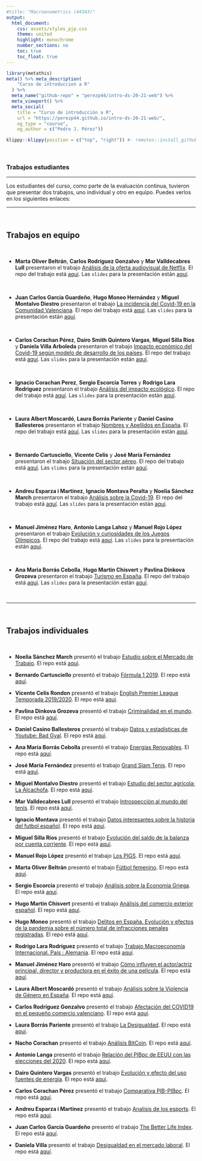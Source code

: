 ```yaml
---
#title: "Macroenometrics (44343)"
output:
  html_document:
    css: assets/styles_pjp.css
    theme: united
    highlight: monochrome 
    number_sections: no
    toc: true
    toc_float: true
---
```



```r
library(metathis)
meta() %>% meta_description(
    "Curso de introduccion a R"
  ) %>% 
  meta_name("github-repo" = "perezp44/intro-ds-20-21-web") %>% 
  meta_viewport() %>% 
  meta_social(
    title = "Curso de introducción a R",
    url = "https://perezp44.github.io/intro-ds-20-21-web/",
    og_type = "course",
    og_author = c("Pedro J. Pérez"))
```



```r
klippy::klippy(position = c("top", "right")) #- remotes::install_github("rlesur/klippy")
```


<br>

### Trabajos estudiantes

-----------------------------------

Los estudiantes del curso, como parte de la evaluación continua, tuvieron que presentar dos trabajos, uno individual y otro en equipo. Puedes verlos en los siguientes enlaces:


-----------------------------------

<br>

## Trabajos en equipo

<br>


- **Marta Oliver Beltrán**, **Carlos Rodríguez Gonzalvo** y **Mar Valldecabres Lull** presentaron el trabajo [Análisis de la oferta audiovisual de Netflix](https://martaoliver.github.io/trabajo_BigData_equipo/){target="_blank"}. El repo del trabajo está [aquí](https://github.com/martaoliver/trabajo_BigData_equipo){target="_blank"}.  Las `slides` para la presentación están [aquí](https://martaoliver.github.io/trabajo_BigData_slides/){target="_blank"}.

<br> 

- **Juan Carlos García Guardeño**, **Hugo Moneo Hernández** y **Miguel Montalvo Diestro** presentaron el trabajo [La incidencia del Covid-19 en la Comunidad Valenciana](https://Miguercios.github.io/trabajo_BigData_equipo/){target="_blank"}. El repo del trabajo está [aquí](https://github.com/Miguercios/trabajo_BigData_equipo){target="_blank"}. Las `slides` para la presentación están [aquí](https://Miguercios.github.io/trabajo_BigData_slides/){target="_blank"}.

<br>

- **Carlos Corachan Pérez**, **Dairo Smith Quintero Vargas**, **Miguel Silla Rios** y **Daniela Villa Arboleda** presentaron el trabajo [Impacto económico del Covid-19 según modelo de desarrollo de los países](https://Daiquin.github.io/trabajo_BigData_equipo/){target="_blank"}. El repo del trabajo está [aquí](https://github.com/Daiquin/trabajo_BigData_equipo){target="_blank"}. Las `slides` para la presentación están [aquí](https://Daiquin.github.io/trabajo_BigData_slides/){target="_blank"}.

<br>

- **Ignacio Corachan Perez**, **Sergio Escorcia Torres** y **Rodrigo Lara Rodriguez** presentaron el trabajo [Análisis del impacto ecológico](https://rodri45l.github.io/trabajo_BigData_equipo/){target="_blank"}. El repo del trabajo está [aquí](https://github.com/rodri45l/trabajo_BigData_equipo){target="_blank"}. Las `slides` para la presentación están [aquí](https://rodri45l.github.io/trabajo_BigData_slides/){target="_blank"}.

<br>


- **Laura Albert Moscardó**, **Laura Borrás Pariente** y **Daniel Casino Ballesteros** presentaron el trabajo [Nombres y Apellidos en España](https://dasdfg098.github.io/trabajo_BigData_equipo/){target="_blank"}. El repo del trabajo está [aquí](https://github.com/dasdfg098/trabajo_BigData_equipo){target="_blank"}. Las `slides` para la presentación están [aquí](https://dasdfg098.github.io/trabajo_BigData_slides/){target="_blank"}.

<br>

- **Bernardo Cartusciello**, **Vicente Celis** y **José María Fernández** presentaron el trabajo [Situación del sector aéreo](https://bernicartusciello.github.io/trabajo_BigData_equipo/){target="_blank"}. El repo del trabajo está [aquí](https://github.com/bernicartusciello/trabajo_BigData_equipo){target="_blank"}. Las `slides` para la presentación están [aquí](https://bernicartusciello.github.io/trabajo_BigData_slides/){target="_blank"}.


<br>

- **Andreu Esparza i Martinez**, **Ignacio Montava Peralta** y **Noelia Sánchez March** presentaron el trabajo [Análisis sobre la Covid-19](https://nosan5.github.io/trabajo_BigData_equipo/){target="_blank"}. El repo del trabajo está [aquí](https://github.com/nosan5/trabajo_BigData_equipo){target="_blank"}. Las `slides` para la presentación están [aquí](https://nosan5.github.io/trabajo_BigData_slides/){target="_blank"}.

<br>

- **Manuel Jiménez Haro**, **Antonio Langa Lahoz** y **Manuel Rojo López** presentaron el trabajo [Evolución y curiosidades de los Juegos Olímpicos](https://manujimenez62.github.io/trabajo_BigData_equipo/){target="_blank"}. El repo del trabajo está [aquí](https://github.com/manujimenez62/trabajo_BigData_equipo){target="_blank"}. Las `slides` para la presentación están [aquí](https://manujimenez62.github.io/trabajo_BigData_slides/){target="_blank"}.


<br>

- **Ana Maria Borrás Cebolla**, **Hugo Martin Chisvert** y **Pavlina Dinkova Grozeva** presentaron el trabajo [Turismo en España](https://xi765.github.io/trabajo_BigData_equipo/){target="_blank"}. El repo del trabajo está [aquí](https://github.com/xi765/trabajo_BigData_equipo){target="_blank"}. Las `slides` para la presentación están [aquí](https://xi765.github.io/trabajo_BigData_slides/){target="_blank"}.



<br>


----------------------------------

<br>

## Trabajos individuales

<br>

- **Noelia Sánchez March** presentó el trabajo [Estudio sobre el Mercado de Trabajo](https://nosan5.github.io/trabajo_BigData/){target="_blank"}. El repo está [aquí](https://github.com/nosan5/trabajo_BigData){target="_blank"}.

- **Bernardo Cartusciello** presentó el trabajo [Fórmula 1 2019](https://bernicartusciello.github.io/trabajo_BigData/){target="_blank"}. El repo está [aquí](https://github.com/bernicartusciello/trabajo_BigData){target="_blank"}.

- **Vicente Celis Rondon** presentó el trabajo [English Premier League Temporada 2019/2020](https://vicentecelisr.github.io/trabajo_BigData/){target="_blank"}. El repo está [aquí](https://github.com/vicentecelisr/trabajo_BigData){target="_blank"}.

- **Pavlina Dinkova Grozeva** presentó el trabajo [Criminalidad en el mundo](https://pavlinadinkova.github.io/trabajo_BigData/){target="_blank"}. El repo está [aquí](https://github.com/pavlinadinkova/trabajo_BigData){target="_blank"}.

- **Daniel Casino Ballesteros** presentó el trabajo [Datos y estadísticas de Youtube: Bad Gyal](https://dasdfg098.github.io/trabajo_BigData/){target="_blank"}. El repo está [aquí](https://github.com/dasdfg098/trabajo_BigData){target="_blank"}.

- **Ana María Borrás Cebolla** presentó el trabajo [Energías Renovables](https://AnaMaria1198.github.io/trabajo_BigData/){target="_blank"}. El repo está [aquí](https://github.com/AnaMaria1198/trabajo_BigData){target="_blank"}.

- **José María Fernández** presentó el trabajo [Grand Slam Tenis](https://josemafc.github.io/trabajo_BigData/){target="_blank"}. El repo está [aquí](https://github.com/josemafc/trabajo_BigData){target="_blank"}.

- **Miguel Montalvo Diestro** presentó el trabajo [Estudio del sector agrícola: La Alcachofa](https://miguercios.github.io/trabajo_BigData/){target="_blank"}. El repo está [aquí](https://github.com/miguercios/trabajo_BigData){target="_blank"}.

- **Mar Valldecabres Lull** presentó el trabajo [Introspección al mundo del tenis](https://Valldecabres.github.io/trabajo_BigData/){target="_blank"}. El repo está [aquí](https://github.com/Valldecabres/trabajo_BigData){target="_blank"}.

- **Ignacio Montava** presentó el trabajo [Datos interesantes sobre la historia del futbol español](https://imontava10.github.io/trabajo_BigData/){target="_blank"}. El repo está [aquí](https://github.com/imontava10/trabajo_BigData){target="_blank"}.

- **Miguel Silla Ríos** presentó el trabajo [Evolución del saldo de la balanza por cuenta corriente](https://MiguelSillaRios.github.io/trabajo_BigData/){target="_blank"}. El repo está [aquí](https://github.com/MiguelSillaRios/trabajo_BigData){target="_blank"}.

- **Manuel Rojo López** presentó el trabajo [Los PIGS](https://roloma6.github.io/trabajo_BigData/){target="_blank"}. El repo está [aquí](https://github.com/roloma6/trabajo_BigData){target="_blank"}.

- **Marta Oliver Beltrán** presentó el trabajo [Fútbol femenino](https://martaoliver.github.io/trabajo_BigData/){target="_blank"}. El repo está [aquí](https://github.com/martaoliver/trabajo_BigData){target="_blank"}.

- **Sergio Escorcia** presentó el trabajo [Análisis sobre la Economía Griega](https://seresto.github.io/trabajo_BigData/){target="_blank"}. El repo está [aquí](https://github.com/seresto/trabajo_BigData){target="_blank"}.
 
- **Hugo Martin Chisvert** presentó el trabajo [Análisis del comercio exterior español](https://xi765.github.io/trabajo_BigData/){target="_blank"}. El repo está [aquí](https://github.com/xi765/trabajo_BigData){target="_blank"}.

- **Hugo Moneo** presentó el trabajo [Delitos en España. Evolución y efectos de la pandemia sobre el número total de infracciones penales registradas](https://hugomn0.github.io/trabajo_BigData/){target="_blank"}. El repo está [aquí](https://github.com/hugomn0/trabajo_BigData){target="_blank"}.

- **Rodrigo Lara Rodríguez** presentó el trabajo [Trabajo Macroeconomía Internacional. País : Alemania](https://rodri45l.github.io/trabajo_BigData/){target="_blank"}. El repo está [aquí](https://github.com/rodri45l/trabajo_BigData){target="_blank"}.

- **Manuel Jiménez Haro** presentó el trabajo [Cómo influyen el actor/actriz principal, director y productora en el éxito de una película](https://manujimenez62.github.io/trabajo_BigData/){target="_blank"}. El repo está [aquí](https://github.com/manujimenez62/trabajo_BigData){target="_blank"}.

- **Laura Albert Moscardó** presentó el trabajo [Análisis sobre la Violencia de Género en España](https://laualmos.github.io/trabajo_BigData/){target="_blank"}. El repo está [aquí](https://github.com/laualmos/trabajo_BigData){target="_blank"}.

- **Carlos Rodríguez Gonzalvo** presentó el trabajo [Afectación del COVID19 en el pequeño comercio valenciano](https://carlosrodriguezgonzalvo.github.io/trabajo_BigData/){target="_blank"}. El repo está [aquí](https://github.com/carlosrodriguezgonzalvo/trabajo_BigData){target="_blank"}.

- **Laura Borrás Pariente** presentó el trabajo [La Desigualdad](https://laura3699.github.io/trabajo_BigData/){target="_blank"}. El repo está [aquí](https://github.com/laura3699/trabajo_BigData){target="_blank"}.

- **Nacho Corachan** presentó el trabajo [Análisis BitCoin](https://Nacho-CP.github.io/trabajo_BigData/){target="_blank"}. El repo está [aquí](https://github.com/Nacho-CP/trabajo_BigData){target="_blank"}.


- **Antonio Langa** presentó el trabajo [Relación del PIBpc de EEUU con las elecciones del 2020](https://Antonio202021.github.io/trabajo_BigData/){target="_blank"}. El repo está [aquí](https://github.com/Antonio202021/trabajo_BigData){target="_blank"}.


- **Dairo Quintero Vargas** presentó el trabajo [Evolución y efecto del uso fuentes de energía](https://Daiquin.github.io/trabajo_BigData/){target="_blank"}. El repo está [aquí](https://github.com/Daiquin/trabajo_BigData){target="_blank"}.


- **Carlos Corachan Pérez** presentó el trabajo [Comparativa PIB-PIBpc](https://carcope.github.io/trabajo_BigData/){target="_blank"}. El repo está [aquí](https://github.com/carcope/trabajo_BigData){target="_blank"}.

- **Andreu Esparza i Martínez** presentó el trabajo [Analisis de los esports](https://Andreuesparza.github.io/trabajo_BigData/){target="_blank"}. El repo está [aquí](https://github.com/Andreuesparza/trabajo_BigData){target="_blank"}.


- **Juan Carlos García Guardeño** presentó el trabajo [The Better Life Index](https://carlosmanises.github.io/trabajo_BigData/){target="_blank"}. El repo está [aquí](https://github.com/carlosmanises/trabajo_BigData){target="_blank"}.


- **Daniela Villa** presentó el trabajo [Desigualdad en el mercado laboral](https://daalviar.github.io/trabajo_BigData/){target="_blank"}. El repo está [aquí](https://github.com/daalviar/trabajo_BigData){target="_blank"}.


<br><br><br>


<div class="tocify-extend-page" data-unique="tocify-extend-page" style="height: 0;"></div>
